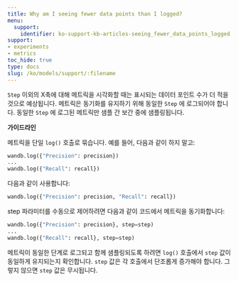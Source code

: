 ```yaml
---
title: Why am I seeing fewer data points than I logged?
menu:
  support:
    identifier: ko-support-kb-articles-seeing_fewer_data_points_logged
support:
- experiments
- metrics
toc_hide: true
type: docs
slug: /ko/models/support/:filename
---
```


`Step` 이외의 X축에 대해 메트릭을 시각화할 때는 표시되는 데이터 포인트 수가 더 적을 것으로 예상됩니다. 메트릭은 동기화를 유지하기 위해 동일한 `Step` 에 로그되어야 합니다. 동일한 `Step` 에 로그된 메트릭만 샘플 간 보간 중에 샘플링됩니다.

**가이드라인**

메트릭을 단일 `log()` 호출로 묶습니다. 예를 들어, 다음과 같이 하지 말고:

```python
wandb.log({"Precision": precision})
...
wandb.log({"Recall": recall})
```

다음과 같이 사용합니다:

```python
wandb.log({"Precision": precision, "Recall": recall})
```

step 파라미터를 수동으로 제어하려면 다음과 같이 코드에서 메트릭을 동기화합니다:

```python
wandb.log({"Precision": precision}, step=step)
...
wandb.log({"Recall": recall}, step=step)
```

메트릭이 동일한 단계로 로그되고 함께 샘플링되도록 하려면 `log()` 호출에서 `step` 값이 동일하게 유지되는지 확인합니다. `step` 값은 각 호출에서 단조롭게 증가해야 합니다. 그렇지 않으면 `step` 값은 무시됩니다.
